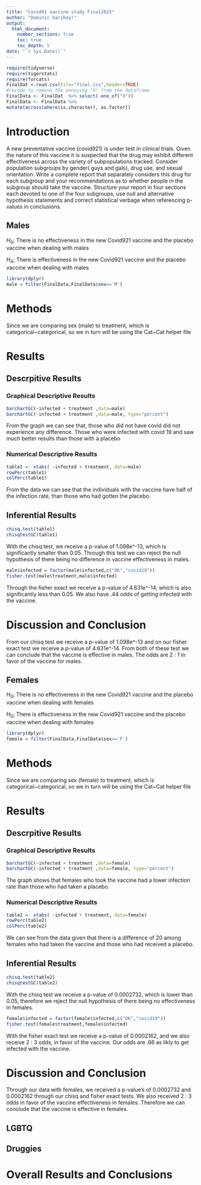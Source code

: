 ```yaml
---
title: "Covid91 vaccine study Final2023"
author: "Dominic Garibay!"
output: 
  html_document:
    number_sections: true
    toc: true
    toc_depth: 5
date: "`r Sys.Date()`" 
---
```


```r
require(tidyverse)
require(tigerstats)
require(forcats)
FinalDat <-read.csv(file="final.csv",header=TRUE)
#recode to remove the annoying "X" from the dataframe
FinalData <- FinalDat  %>% select(-one_of("X"))
FinalData <- FinalData %>%
mutate(across(where(is.character), as.factor))
```

# Introduction

A new  preventative vaccine (covid921) is under test in clinical trials. Given the nature of this vaccine it is suspected that the drug may exhibit different effectiveness across the variety of subpopulations tracked. Consider population subgroups by gender( guys and gals), drug use, and sexual orientation. Write a complete report that separately considers this drug for each subgroup and your recommendations as to whether people in the subgroup should take the vaccine. Structure your report in four sections each devoted to one of the four subgroups, use null and alternative hypothesis statements and correct statistical verbage when referencing p-values in conclusions.

## Males

$H_0$; There is no effectiveness in the new Covid921 vaccine and the placebo vaccine when dealing with males

$H_A$; There is effectiveness in the new Covid921 vaccine and the placebo vaccine when dealing with males

```r
library(dplyr)
male = filter(FinalData,FinalData$sex=='M')
```

# Methods

Since we are comparing sex (male) to treatment, which is categorical~categorical, so we in turn will be using the Cat~Cat helper file

# Results

<!-- Split into Descriptive results and Inferential results. !--> 

## Descrpitive Results

<!-- Split into Graphical results and Numerical Results. !-->

### Graphical Descriptive Results

```r
barchartGC(~infected + treatment ,data=male)
barchartGC(~infected + treatment ,data=male, type="percent")
```

From the graph we can see that, those who did not have covid did not experience any difference. Those who were infected with covid 19 and saw much better results than those with a placebo

### Numerical Descriptive Results

```r
table1 <- xtabs( ~infected + treatment, data=male)
rowPerc(table1)
colPerc(table1)
```

From the data we can see that the individuals with the vaccine have half of the infection rate, than those who had gotten the placebo.

## Inferential Results

```r
chisq.test(table1)
chisqtestGC(table1)
```
With the chisq test, we receive a p-value of 1.098e^-13, which is significantly smaller than 0.05. Through this test we can reject the null hypothesis of there being no difference in vaccine effectiveness in males.

```r
male$infected = factor(male$infected,c("OK","covid19"))
fisher.test(male$treatment,male$infected)
```

Through the fisher exact we receive a p-value of 4.631e^-14, which is also significantly less than 0.05. We also have .44 odds of getting infected with the vaccine.

# Discussion and Conclusion 

From our chisq test we receive a p-value of 1.098e^-13 and on our fisher exact test we receive a p-value of 4.631e^-14. From both of these test we can conclude that the vaccine is effective in males. The odds are 2 : 1  in favor of the vaccine for males.



## Females

$H_0$; There is no effectiveness in the new Covid921 vaccine and the placebo vaccine when dealing with females

$H_0$; There is effectiveness in the new Covid921 vaccine and the placebo vaccine when dealing with females

```r
library(dplyr)
female = filter(FinalData,FinalData$sex=='F')
```

# Methods

Since we are comparing sex (female) to treatment, which is categorical~categorical, so we in turn will be using the Cat~Cat helper file

# Results

<!-- Split into Descriptive results and Inferential results. !--> 

## Descrpitive Results

<!-- Split into Graphical results and Numerical Results. !-->

### Graphical Descriptive Results

```r
barchartGC(~infected + treatment ,data=female)
barchartGC(~infected + treatment ,data=female, type="percent")
```

The graph shows that females who took the vaccine had a lower infection rate than those who had taken a placebo.

### Numerical Descriptive Results


```r
table2 <- xtabs( ~infected + treatment, data=female)
rowPerc(table2)
colPerc(table2)
```

We can see from the data given that there is a difference of 20 among females who had taken the vaccine and those who had received a placebo.

## Inferential Results

```r
chisq.test(table2)
chisqtestGC(table2)
```

With the chisq test we receive a p-value of 0.0002732, which is lower than 0.05, therefore we reject the null hypothesis of there being no effectiveness in females.

```r
female$infected = factor(female$infected,c("OK","covid19"))
fisher.test(female$treatment,female$infected)
```

With the fisher exact test we receive a p-value of 0.0002162, and we also receive 2 : 3 odds, in favor of the vaccine. Our odds are .66 as likly to get infected with the vaccine.

# Discussion and Conclusion 

Through our data with females, we received a p-value's of 0.0002732 and 0.0002162 through our chisq and fisher exact tests. We also received 2 : 3 odds in favor of the vaccine effectiveness in females. Therefore we can conclude that the vaccine is effective in females.

## LGBTQ





## Druggies





# Overall Results and Conclusions



